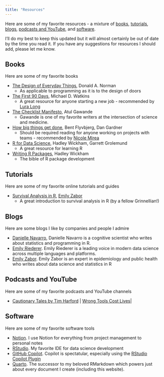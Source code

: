 ```yaml
---
title: "Resources"
---
```


Here are some of my favorite resources - a mixture of [books](#books), [tutorials](#tutorials), [blogs](#blogs), [podcasts and YouTube](#podcasts-and-youtube), and [software](#software).

I'll do my best to keep this updated but it will almost certainly be out of date by the time you read it. If you have any suggestions for resources I should add, please let me know.

## Books

Here are some of my favorite books

- [The Design of Everyday Things](https://www.goodreads.com/book/show/840.The_Design_of_Everyday_Things), Donald A. Norman
    - As applicable to programming as it is to the design of doors
- [The First 90 Days](https://www.goodreads.com/book/show/15824358-the-first-90-days?ref=nav_sb_ss_1_17), Michael D. Watkins
    - A great resource for anyone starting a new job - recommended by [Lura Long](https://www.linkedin.com/in/luralong/)
- [The Checklist Manifesto](), Atul Gawande
    - Gawande is one of my favorite writers at the intersection of science and medicine.
- [How big things get done](https://www.goodreads.com/en/book/show/61327449), Bent Flyvbjerg, Dan Gardner
    - Should be required reading for anyone working on projects with teams - recommended by [Nicole Mirea](https://www.linkedin.com/in/nimirea/)
- [R for Data Science](https://r4ds.had.co.nz/), Hadley Wickham, Garrett Grolemund
    - A great resource for learning R
- [Writing R Packages](https://r-pkgs.org/), Hadley Wickham
    - The bible of R package development

## Tutorials

Here are some of my favorite online tutorials and guides

- [Survival Analysis in R](https://www.emilyzabor.com/tutorials/survival_analysis_in_r_tutorial.html), [Emily Zabor](https://www.linkedin.com/in/emily-zabor-59b902b7/)
    - A great introduction to survival analysis in R (by a fellow Grinnellian!)

## Blogs

Here are some blogs I like by companies and people I admire

- [Danielle Navarro](https://blog.djnavarro.net/), Danielle Navarro is a cognitive scientist who writes about statistics and programming in R. 
- [Emily Riederer](https://www.emilyriederer.com/). Emily Riederer is a leading voice in modern data science across multiple languages and platforms.
- [Emily Zabor](https://www.emilyzabor.com/). Emily Zabor is an expert in epidemiology and public health who writes about data science and statistics in R

## Podcasts and YouTube

Here are some of my favorite podcasts and YouTube channels

- [Cautionary Tales by Tim Harford](https://timharford.com/articles/cautionarytales/) | [Wrong Tools Cost Lives](https://timharford.com/2021/05/cautionary-tales-wrong-tools-cost-lives/)|

## Software

Here are some of my favorite software tools

- [Notion](www.notion.so). I use Notion for everything from project management to personal notes 
- [RStudio](https://posit.co/downloads/). My favorite IDE for data science development
- [GitHub Copilot](https://copilot.github.com/). Copilot is spectatular, especially using the [RStudio Copilot Plugin](https://docs.posit.co/ide/user/ide/guide/tools/copilot.html)
- [Quarto](https://quarto.org/). The successor to my beloved RMarkdown which powers just about every document I create (including this website).
